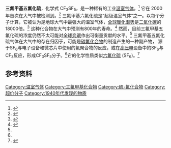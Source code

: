 {{chembox
|ImageFile=Trifluoromethylsulfur pentafluoride.svg
|ImageSize=100px
|Section1={{Chembox Identifiers
| PubChem=136213
|ChemSpiderID=119988
|CASNo=373-80-8
| CASNo_Ref = {{cascite|correct|CAS}}
|SMILES=FC(F)(F)S(F)(F)(F)(F)F
|InChI=1S/CF8S/c2-1(3,4)10(5,6,7,8)9
|InChIKey=QIYZKVMAFMDRTP-UHFFFAOYSA-N
}}
|Section2={{Chembox Properties
|C=1|F=8|S=1
|MeltingPtC=-87
|BoilingPtC=-20.4
}}
}}
'''三氟甲基五氟化硫'''，化学式 CF<sub>3</sub>SF<sub>5</sub>，是一种稀有的工业[[温室气体|温室气体]]。<ref>{{cite book |first= Richard P. |last= Tuckett |title= Fluorine and the Environment Atmospheric Chemistry, Emissions, & Lithosphere (Advances in Fluorine Science series)|volume= 1 |year=2006 |publisher=Elsevier |isbn=0-444-52811-3 |pages=89–129 |chapter= Chapter 3: Trifluoromethyl Sulphur Pentafluoride, SF<sub>5</sub>CF<sub>3</sub>: Atmospheric Chemistry and Its Environmental Importance via the Greenhouse Effect |doi= 10.1016/S1872-0358(06)01003-7 |editor-first= Alain |editor-last= Tressaud}}</ref> 它在 2000年首次在大气中被检测到。<ref>{{cite journal|last=Sturges|first=W.T. |author2=T. J. Wallington |author3=M. D. Hurley |author4=K. P. Shine |author5=K. Sihra |author6=A. Engel |author7=D. E. Oram |author8=S. A. Penkett |author9=R. Mulvaney |author10=C.A.M. Brenninkmeijer|title=A Potent Greenhouse Gas Identified in the Atmosphere: SF<sub>5</sub>CF<sub>3</sub>|journal=Science|date=28 July 2000|volume=289|issue=5479|pages=611–613|doi=10.1126/science.289.5479.611}}</ref> 三氟甲基六氟化硫是“超级温室气体”之一。以每个分子计算，它被认为是地球大气中最强大的温室气体，[[全球暖化潜势|全球暖化潜势]]是[[二氧化碳|二氧化碳]]的18000倍。<ref name=MS2008>{{cite journal|last=Suen|first=Martin|title=Trifluoromethyl Sulfur Pentafluoride (CF<sub>3</sub>SF<sub>5</sub>): A Review of the Recently  Discovered Super-Greenhouse Gas in the Atmosphere|journal=The Open Atmospheric Science Journal|year=2008|volume=2|pages=56–60|doi=10.2174/1874282300802010056|doi-access=free}}</ref> 这种化合物在大气中预测有800年的寿命。<ref>{{cite journal |journal= Journal of Hazardous Materials |volume= 149 |issue= 3 |year= 2007 |pages= 747–751 |title= The prediction of environmental fate for trifluoromethyl sulfur pentafluoride (CF<sub>3</sub>SF<sub>5</sub>), a potent greenhouse gas |first= Wen-Tien |last= Tsai |doi= 10.1016/j.jhazmat.2007.08.035 |pmid= 17884286 }}</ref> 然而，目前三氟甲基五氟化硫的浓度仍然不太可能对[[全球变暖|全球变暖]]作出可衡量贡献的水平。<ref name=MS2008 /> 三氟甲基五氟化硫气体在大气中的存在归因于{{le|人类对环境的影响|Human_impact_on_the_environment|人类}}，可能是[[碳氟化合物|碳氟化合物]]的制造产生的一种副产物， 源于SF<sub>6</sub>与电子设备和微芯片中使用的氟聚合物的反应，或在[[高压电|高压电]]设备中的SF<sub>6</sub>与CF<sub>3</sub>反应，形成CF<sub>3</sub>SF<sub>5</sub>分子。<ref name=MS2008 />它的化学性质类似[[六氟化硫|六氟化硫]] (SF<sub>6</sub>)。<ref>{{cite journal |title= Trifluoromethylsulfur Pentafluoride |first1= Gene A. |last1= Silvey |first2= George H. |last2= Cady |journal= J. Am. Chem. Soc. |year= 1950 |volume= 72 | issue= 8 |pages= 3624–3626 |doi= 10.1021/ja01164a084 }}</ref>

==参考资料==
{{reflist}}

[[Category:温室气体|Category:温室气体]]
[[Category:三氟甲基化合物|Category:三氟甲基化合物]]
[[Category:硫-氟化合物|Category:硫-氟化合物]]
[[Category:超价分子|Category:超价分子]]
[[Category:1940年代发现的物质|Category:1940年代发现的物质]]